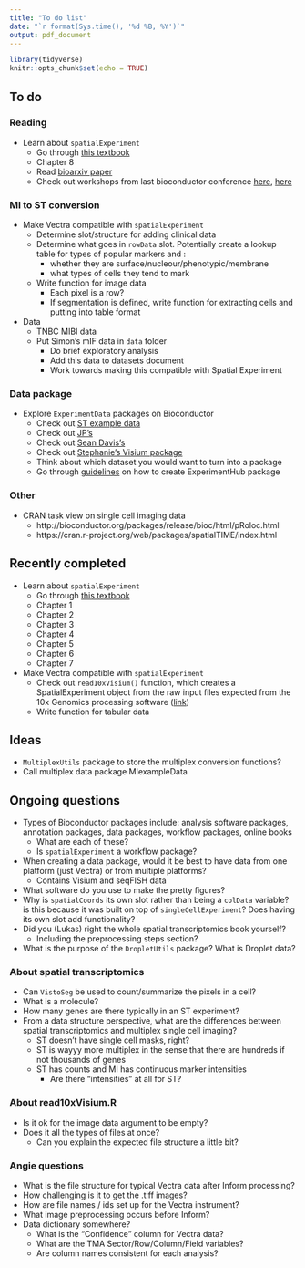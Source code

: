 ```yaml
---
title: "To do list"
date: "`r format(Sys.time(), '%d %B, %Y')`"
output: pdf_document
---
```


```r
library(tidyverse)
knitr::opts_chunk$set(echo = TRUE)
```

## To do


### Reading 

* Learn about `spatialExperiment` 
  * Go through [this textbook](https://lmweber.org/OSTA-book/spatialexperiment.html)
  * Chapter 8
  * Read [bioarxiv paper](https://www.biorxiv.org/content/10.1101/2021.01.27.428431v2)
  * Check out workshops from last bioconductor conference [here](https://lmweber.org/OSTAWorkshopBioc2021/), [here](https://drighelli.github.io/SpatialExperiment_Bioc2021/index.html)


### MI to ST conversion

* Make Vectra compatible with `spatialExperiment`
  * Determine slot/structure for adding clinical data
  * Determine what goes in `rowData` slot. Potentially create a lookup table for types of popular markers and :
    * whether they are surface/nucleour/phenotypic/membrane
    * what types of cells they tend to mark
  * Write function for image data
    * Each pixel is a row?
    * If segmentation is defined, write function for extracting cells and putting into table format
    
* Data 
  * TNBC MIBI data
  * Put Simon's mIF data in `data` folder
    * Do brief exploratory analysis
    * Add this data to datasets document
    * Work towards making this compatible with Spatial Experiment

 
    
### Data package   

* Explore `ExperimentData` packages on Bioconductor
  * Check out [ST example data](https://bioconductor.org/packages/devel/data/experiment/html/STexampleData.html)
  * Check out [JP's](https://bioconductor.org/packages/3.13/data/experiment/html/ARRmData.html)
  * Check out [Sean Davis's](https://bioconductor.org/packages/3.13/data/experiment/html/ChimpHumanBrainData.html)
  * Check out [Stephanie's Visium package](https://bioconductor.org/packages/3.13/data/experiment/html/TENxPBMCData.html)
  * Think about which dataset you would want to turn into a package
  * Go through [guidelines](https://bioconductor.org/packages/release/bioc/vignettes/AnnotationHub/inst/doc/CreateAHubPackage.html) on how to create ExperimentHub package

### Other

* CRAN task view on single cell imaging data
  * http://bioconductor.org/packages/release/bioc/html/pRoloc.html
  * https://cran.r-project.org/web/packages/spatialTIME/index.html

## Recently completed

* Learn about `spatialExperiment` 
  * Go through [this textbook](https://lmweber.org/OSTA-book/spatialexperiment.html)
  * Chapter 1
  * Chapter 2
  * Chapter 3
  * Chapter 4
  * Chapter 5
  * Chapter 6
  * Chapter 7
 
* Make Vectra compatible with `spatialExperiment`
  * Check out `read10xVisium()` function, which creates a SpatialExperiment object from the raw input files expected from the 10x Genomics processing software ([link](https://github.com/drighelli/SpatialExperiment/blob/master/R/read10xVisium.R))
  * Write function for tabular data
  
    
## Ideas

* `MultiplexUtils` package to store the multiplex conversion functions?
* Call multiplex data package MIexampleData

## Ongoing questions

* Types of Bioconductor packages include: analysis software packages, annotation packages, data packages, workflow packages, online books
  * What are each of these?
  * Is `spatialExperiment` a workflow package?
* When creating a data package, would it be best to have data from one platform (just Vectra) or from multiple platforms?
  * Contains Visium and seqFISH data
* What software do you use to make the pretty figures?
* Why is `spatialCoords` its own slot rather than being a `colData` variable? is this because it was built on top of `singleCellExperiment`? Does having its own slot add functionality?
* Did you (Lukas) right the whole spatial transcriptomics book yourself?
  * Including the preprocessing steps section?
* What is the purpose of the `DropletUtils` package? What is Droplet data?

### About spatial transcriptomics

* Can `VistoSeg` be used to count/summarize the pixels in a cell?
* What is a molecule?
* How many genes are there typically in an ST experiment?
* From a data structure perspective, what are the differences between spatial transcriptomics and multiplex single cell imaging?
  * ST doesn't have single cell masks, right?
  * ST is wayyy more multiplex in the sense that there are hundreds if not thousands of genes
  * ST has counts and MI has continuous marker intensities
    * Are there "intensities" at all for ST?

### About read10xVisium.R

* Is it ok for the image data argument to be empty?
* Does it all the types of files at once?
  * Can you explain the expected file structure a little bit?

### Angie questions

* What is the file structure for typical Vectra data after Inform processing? 
* How challenging is it to get the .tiff images?
* How are file names / ids set up for the Vectra instrument?
* What image preprocessing occurs before Inform?
* Data dictionary somewhere?
  * What is the "Confidence" column for Vectra data?
  * What are the TMA Sector/Row/Column/Field variables?
  * Are column names consistent for each analysis?
  
